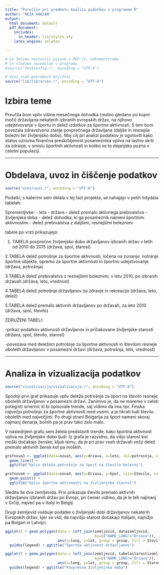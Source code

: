 ```yaml
---
title: "Poročilo pri predmetu Analiza podatkov s programom R"
author: "NEŽA HABJAN"
output:
  html_document: default
  pdf_document:
    includes:
      in_header: lib/styles.sty
    latex_engine: xelatex

---
```


```r
# Če želimo nastaviti pisave v PDF-ju, odkomentiramo
# in sledimo navodilom v programu.
#source("fontconfig.r", encoding = "UTF-8")

# Uvoz vseh potrebnih knjižnic
source("lib/libraries.r", encoding = "UTF-8")
```

# Izbira teme

Preučila bom vpliv višine mesečnega dohodka (realno gledano po kupni moči) državljana nekaterih izbranih evropskih držav, na njihovo udejstvovanje v športu in delež izdatkov za športne aktivnosti. S tem bom povezala zdravstveno stanje povprečnega državljana (daljše in resnejše bolezni ter življenjsko dobo). Moj cilj pri analizi podatkov je ugotoviti kako status oziroma finančna preskrbljenost posameznika vpliva na lastno skrb za zdravje, v smislu športnih aktivnosti in koliko se to dejanjsko pozna v celotni populaciji.

***


# Obdelava, uvoz in čiščenje podatkov

```r

source("uvoz/uvoz.r", encoding = "UTF-8")
```
Podatki, s katerimi sem delala v tej fazi projekta, se nahajajo v petih tidydata tabelah:

Spremenljivke:
- leta
- države
- delež premalo aktivnega prebivalstva
- življenjska doba
- delež dohodka, ki ga posameznik nameni športnim aktivnostim
- delež prebivalstva z daljšimi, resnejšimi boleznimi

tabele po vrsti prikazujejo:

1. TABELA
povprečno življenjsko dobo državljanov izbranih držav v letih od 2010 do 2015
(država, spol, starost)

2.TABELA
delež potrošnje za športne aktivnosti, ločena na zunanje, notranje športne objekte, opremo za športne aktivnosti in športno udejstvovanje
(država, potrošnja)

3.TABELA
delež prebivalstva z resnejšimi boleznimi, v letu 2010, po izbranih državah
(država, leto, vrednost)

4.TABELA
delež potrošnje državljanov za zdravje in rekreacijo
(država, leto, delež)

5.TABELA
delež premalo aktivnih državljanov po državah, za leto 2010
(država, spol, število)


ZDRUŽENI TABELI:

-prikaz podatkov aktivnosti državljanov in pričakovane življenjske starosti
(država, spol, število, starost)

-povezava med deležem potrošnje za športne aktivnosti in številom resneje obolelih državljanov v posamezni državi
(država, potrošnja, leto, vrednost)

***

# Analiza in vizualizacija podatkov



```r

source("vizualizacija/vizualizacija.r", encoding = "UTF-8")
```


Spodnji prvi graf prikazuje vpliv deleža potrošnje za šport na število resneje obolelih državljanov v posamezni državi. Zanimivo je, da ne moremo v celoti potegniti smernic ki bi opisovale trende, saj vidimo da ima npr. Finska največjo potrošnjo za športne aktivnosti med vsemi, a je hkrati tudi število obolelih med največjimi. Po drugi strani Bolgarija za šport nameni skoraj najmanj denarja, bolnih pa je prav tako zelo malo.

V naslednjem grafu sem želela predstaviti trende, kako športna aktivnost vpliva na življenjsko dobo ljudi. Iz grafa je razvidno, da višjo starost kot moški dočakajo ženske, kljub temu, da je pri prav vseh državah večji delež premalo aktivnih žensk kot pa moških.

```r

grafnova3 <- ggplot(data=nova3, aes(y=drzava, x=leto, col=potrosnja, size=vrednost)) + 
  geom_line() +
  ggtitle("Vpliv deleža potrošnje za šport na število bolezni")
```

```r

grafnova4 <- ggplot(data=nova4, aes(x=Drzava, y=Spol, size=Stevilo, color=Starost)) + 
  geom_point() + 
  ggtitle("Vpliv športne aktivnosti na življenjsko starost")

```


Sledita še dva zemljevida. 
Prvi prikazuje število premalo aktivnih državljanov izbranih držav po Evropi, pri čemer vidimo, da je le teh najmanj v Grčiji, največ pa v Italiji in Belgiji.

Drugi zemljevid vsebuje podatke o življenjski dobi državljanov nekaterih Evropskih držav, kjer se vidi, da najvišjo starost dočakajo Italijani, najnižjo pa Bolgari in Latvijci.

```r


ggplot() + geom_polygon(data = left_join(zemljevid, datazemljevid, 
                                         by=c("NAME_LONG"="Drzava")), 
                        aes(x=long, y=lat, group = group, fill = Stevilo)) + 
  guides(legend) + ggtitle("Športna aktivnost državljanov")
```

```r

ggplot() + geom_polygon(data = left_join(zemljevid, tabelastarostizemljevid, 
                                         by=c("NAME_LONG"="Drzava")), 
                        aes(x=long, y=lat, group = group, fill = Starost)) + 
  guides(legend) + ggtitle("Povprečna življenjska doba")

```

